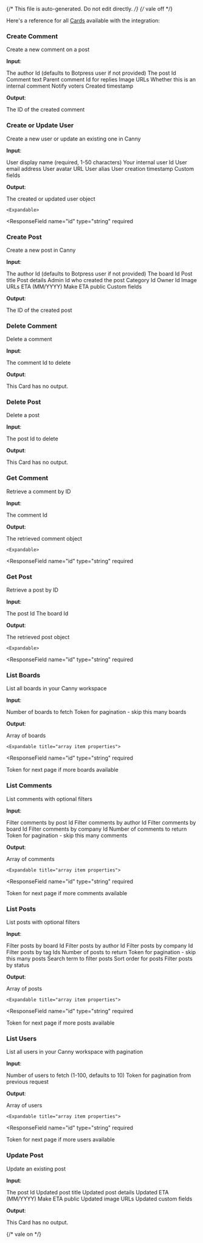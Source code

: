 {/* This file is auto-generated. Do not edit directly. */}
{/* vale off */}

Here's a reference for all [Cards](/learn/reference/cards/) available with the integration:

### Create Comment

Create a new comment on a post

**Input**:

<Expandable title="input fields">
  <ResponseField
    name="authorId"
    type="string"
  >
    The author Id (defaults to Botpress user if not provided)
  </ResponseField>
  <ResponseField
    name="postId"
    type="string"
    required
  >
    The post Id
  </ResponseField>
  <ResponseField
    name="value"
    type="string"
    required
  >
    Comment text
  </ResponseField>
  <ResponseField
    name="parentId"
    type="string"
  >
    Parent comment Id for replies
  </ResponseField>
  <ResponseField
    name="imageURLs"
    type="array"
  >
    Image URLs
  </ResponseField>
  <ResponseField
    name="internal"
    type="boolean"
  >
    Whether this is an internal comment
  </ResponseField>
  <ResponseField
    name="shouldNotifyVoters"
    type="boolean"
  >
    Notify voters
  </ResponseField>
  <ResponseField
    name="createdAt"
    type="string"
  >
    Created timestamp
  </ResponseField>
</Expandable>

**Output**:

<Expandable title="output">
  <ResponseField
    name="commentId"
    type="string"
    required
  >
    The ID of the created comment
  </ResponseField>
</Expandable>

### Create or Update User

Create a new user or update an existing one in Canny

**Input**:

<Expandable title="input fields">
  <ResponseField
    name="name"
    type="string"
    required
  >
    User display name (required, 1-50 characters)
  </ResponseField>
  <ResponseField
    name="userId"
    type="string"
  >
    Your internal user Id
  </ResponseField>
  <ResponseField
    name="email"
    type="string"
  >
    User email address
  </ResponseField>
  <ResponseField
    name="avatarURL"
    type="string"
  >
    User avatar URL
  </ResponseField>
  <ResponseField
    name="alias"
    type="string"
  >
    User alias
  </ResponseField>
  <ResponseField
    name="created"
    type="string"
  >
    User creation timestamp
  </ResponseField>
  <ResponseField
    name="customFields"
    type="object"
  >
    Custom fields
  </ResponseField>
</Expandable>

**Output**:

<Expandable title="output">
  <ResponseField
    name="user"
    type="object"
    required
  >
    The created or updated user object

    <Expandable>
  <ResponseField
    name="id"
    type="string"
    required
  >
    
  </ResponseField>
  <ResponseField
    name="name"
    type="string"
    required
  >
    
  </ResponseField>
  <ResponseField
    name="email"
    type="string"
    required
  >
    
  </ResponseField>
  <ResponseField
    name="avatarURL"
    type="string"
  >
    
  </ResponseField>
  <ResponseField
    name="userId"
    type="string"
    required
  >
    
  </ResponseField>
  <ResponseField
    name="isAdmin"
    type="boolean"
    required
  >
    
  </ResponseField>
  <ResponseField
    name="created"
    type="string"
    required
  >
    
  </ResponseField>
    </Expandable>
  </ResponseField>
</Expandable>

### Create Post

Create a new post in Canny

**Input**:

<Expandable title="input fields">
  <ResponseField
    name="authorId"
    type="string"
  >
    The author Id (defaults to Botpress user if not provided)
  </ResponseField>
  <ResponseField
    name="boardId"
    type="string"
    required
  >
    The board Id
  </ResponseField>
  <ResponseField
    name="title"
    type="string"
    required
  >
    Post title
  </ResponseField>
  <ResponseField
    name="details"
    type="string"
    required
  >
    Post details
  </ResponseField>
  <ResponseField
    name="byId"
    type="string"
  >
    Admin Id who created the post
  </ResponseField>
  <ResponseField
    name="categoryId"
    type="string"
  >
    Category Id
  </ResponseField>
  <ResponseField
    name="ownerId"
    type="string"
  >
    Owner Id
  </ResponseField>
  <ResponseField
    name="imageURLs"
    type="array"
  >
    Image URLs
  </ResponseField>
  <ResponseField
    name="eta"
    type="string"
  >
    ETA (MM/YYYY)
  </ResponseField>
  <ResponseField
    name="etaPublic"
    type="boolean"
  >
    Make ETA public
  </ResponseField>
  <ResponseField
    name="customFields"
    type="object"
  >
    Custom fields
  </ResponseField>
</Expandable>

**Output**:

<Expandable title="output">
  <ResponseField
    name="postId"
    type="string"
    required
  >
    The ID of the created post
  </ResponseField>
</Expandable>

### Delete Comment

Delete a comment

**Input**:

<Expandable title="input fields">
  <ResponseField
    name="commentId"
    type="string"
    required
  >
    The comment Id to delete
  </ResponseField>
</Expandable>

**Output**:

This Card has no output.

### Delete Post

Delete a post

**Input**:

<Expandable title="input fields">
  <ResponseField
    name="postId"
    type="string"
    required
  >
    The post Id to delete
  </ResponseField>
</Expandable>

**Output**:

This Card has no output.

### Get Comment

Retrieve a comment by ID

**Input**:

<Expandable title="input fields">
  <ResponseField
    name="commentId"
    type="string"
    required
  >
    The comment Id
  </ResponseField>
</Expandable>

**Output**:

<Expandable title="output">
  <ResponseField
    name="comment"
    type="object"
    required
  >
    The retrieved comment object

    <Expandable>
  <ResponseField
    name="id"
    type="string"
    required
  >
    
  </ResponseField>
  <ResponseField
    name="value"
    type="string"
    required
  >
    
  </ResponseField>
  <ResponseField
    name="authorName"
    type="string"
    required
  >
    
  </ResponseField>
  <ResponseField
    name="authorEmail"
    type="string"
    required
  >
    
  </ResponseField>
  <ResponseField
    name="postTitle"
    type="string"
    required
  >
    
  </ResponseField>
  <ResponseField
    name="postId"
    type="string"
    required
  >
    
  </ResponseField>
  <ResponseField
    name="created"
    type="string"
    required
  >
    
  </ResponseField>
  <ResponseField
    name="internal"
    type="boolean"
    required
  >
    
  </ResponseField>
  <ResponseField
    name="likeCount"
    type="number"
    required
  >
    
  </ResponseField>
    </Expandable>
  </ResponseField>
</Expandable>

### Get Post

Retrieve a post by ID

**Input**:

<Expandable title="input fields">
  <ResponseField
    name="postId"
    type="string"
    required
  >
    The post Id
  </ResponseField>
  <ResponseField
    name="boardId"
    type="string"
  >
    The board Id
  </ResponseField>
</Expandable>

**Output**:

<Expandable title="output">
  <ResponseField
    name="post"
    type="object"
    required
  >
    The retrieved post object

    <Expandable>
  <ResponseField
    name="id"
    type="string"
    required
  >
    
  </ResponseField>
  <ResponseField
    name="title"
    type="string"
    required
  >
    
  </ResponseField>
  <ResponseField
    name="details"
    type="string"
  >
    
  </ResponseField>
  <ResponseField
    name="authorName"
    type="string"
  >
    
  </ResponseField>
  <ResponseField
    name="authorEmail"
    type="string"
  >
    
  </ResponseField>
  <ResponseField
    name="boardName"
    type="string"
    required
  >
    
  </ResponseField>
  <ResponseField
    name="status"
    type="string"
    required
  >
    
  </ResponseField>
  <ResponseField
    name="score"
    type="number"
    required
  >
    
  </ResponseField>
  <ResponseField
    name="commentCount"
    type="number"
    required
  >
    
  </ResponseField>
  <ResponseField
    name="created"
    type="string"
    required
  >
    
  </ResponseField>
  <ResponseField
    name="url"
    type="string"
    required
  >
    
  </ResponseField>
    </Expandable>
  </ResponseField>
</Expandable>

### List Boards

List all boards in your Canny workspace

**Input**:

<Expandable title="input fields">
  <ResponseField
    name="limit"
    type="number"
  >
    Number of boards to fetch
  </ResponseField>
  <ResponseField
    name="nextToken"
    type="number"
  >
    Token for pagination - skip this many boards
  </ResponseField>
</Expandable>

**Output**:

<Expandable title="output">
  <ResponseField
    name="boards"
    type="array"
    required
  >
    Array of boards

    <Expandable title="array item properties">
  <ResponseField
    name="id"
    type="string"
    required
  >
    
  </ResponseField>
  <ResponseField
    name="name"
    type="string"
    required
  >
    
  </ResponseField>
  <ResponseField
    name="postCount"
    type="number"
    required
  >
    
  </ResponseField>
  <ResponseField
    name="url"
    type="string"
    required
  >
    
  </ResponseField>
  <ResponseField
    name="created"
    type="string"
    required
  >
    
  </ResponseField>
    </Expandable>
  </ResponseField>
  <ResponseField
    name="nextToken"
    type="number"
  >
    Token for next page if more boards available
  </ResponseField>
</Expandable>

### List Comments

List comments with optional filters

**Input**:

<Expandable title="input fields">
  <ResponseField
    name="postId"
    type="string"
  >
    Filter comments by post Id
  </ResponseField>
  <ResponseField
    name="authorId"
    type="string"
  >
    Filter comments by author Id
  </ResponseField>
  <ResponseField
    name="boardId"
    type="string"
  >
    Filter comments by board Id
  </ResponseField>
  <ResponseField
    name="companyId"
    type="string"
  >
    Filter comments by company Id
  </ResponseField>
  <ResponseField
    name="limit"
    type="number"
  >
    Number of comments to return
  </ResponseField>
  <ResponseField
    name="nextToken"
    type="number"
  >
    Token for pagination - skip this many comments
  </ResponseField>
</Expandable>

**Output**:

<Expandable title="output">
  <ResponseField
    name="comments"
    type="array"
    required
  >
    Array of comments

    <Expandable title="array item properties">
  <ResponseField
    name="id"
    type="string"
    required
  >
    
  </ResponseField>
  <ResponseField
    name="value"
    type="string"
    required
  >
    
  </ResponseField>
  <ResponseField
    name="authorName"
    type="string"
    required
  >
    
  </ResponseField>
  <ResponseField
    name="authorEmail"
    type="string"
    required
  >
    
  </ResponseField>
  <ResponseField
    name="postTitle"
    type="string"
    required
  >
    
  </ResponseField>
  <ResponseField
    name="postId"
    type="string"
    required
  >
    
  </ResponseField>
  <ResponseField
    name="created"
    type="string"
    required
  >
    
  </ResponseField>
  <ResponseField
    name="internal"
    type="boolean"
    required
  >
    
  </ResponseField>
  <ResponseField
    name="likeCount"
    type="number"
    required
  >
    
  </ResponseField>
    </Expandable>
  </ResponseField>
  <ResponseField
    name="nextToken"
    type="number"
  >
    Token for next page if more comments available
  </ResponseField>
</Expandable>

### List Posts

List posts with optional filters

**Input**:

<Expandable title="input fields">
  <ResponseField
    name="boardId"
    type="string"
  >
    Filter posts by board Id
  </ResponseField>
  <ResponseField
    name="authorId"
    type="string"
  >
    Filter posts by author Id
  </ResponseField>
  <ResponseField
    name="companyId"
    type="string"
  >
    Filter posts by company Id
  </ResponseField>
  <ResponseField
    name="tagIds"
    type="array"
  >
    Filter posts by tag Ids
  </ResponseField>
  <ResponseField
    name="limit"
    type="number"
  >
    Number of posts to return
  </ResponseField>
  <ResponseField
    name="nextToken"
    type="number"
  >
    Token for pagination - skip this many posts
  </ResponseField>
  <ResponseField
    name="search"
    type="string"
  >
    Search term to filter posts
  </ResponseField>
  <ResponseField
    name="sort"
    type="enum: newest, oldest, relevance, score, statusChanged, trending"
  >
    Sort order for posts
  </ResponseField>
  <ResponseField
    name="status"
    type="string"
  >
    Filter posts by status
  </ResponseField>
</Expandable>

**Output**:

<Expandable title="output">
  <ResponseField
    name="posts"
    type="array"
    required
  >
    Array of posts

    <Expandable title="array item properties">
  <ResponseField
    name="id"
    type="string"
    required
  >
    
  </ResponseField>
  <ResponseField
    name="title"
    type="string"
    required
  >
    
  </ResponseField>
  <ResponseField
    name="details"
    type="string"
  >
    
  </ResponseField>
  <ResponseField
    name="authorName"
    type="string"
  >
    
  </ResponseField>
  <ResponseField
    name="authorEmail"
    type="string"
  >
    
  </ResponseField>
  <ResponseField
    name="boardName"
    type="string"
    required
  >
    
  </ResponseField>
  <ResponseField
    name="status"
    type="string"
    required
  >
    
  </ResponseField>
  <ResponseField
    name="score"
    type="number"
    required
  >
    
  </ResponseField>
  <ResponseField
    name="commentCount"
    type="number"
    required
  >
    
  </ResponseField>
  <ResponseField
    name="created"
    type="string"
    required
  >
    
  </ResponseField>
  <ResponseField
    name="url"
    type="string"
    required
  >
    
  </ResponseField>
    </Expandable>
  </ResponseField>
  <ResponseField
    name="nextToken"
    type="number"
  >
    Token for next page if more posts available
  </ResponseField>
</Expandable>

### List Users

List all users in your Canny workspace with pagination

**Input**:

<Expandable title="input fields">
  <ResponseField
    name="limit"
    type="number"
  >
    Number of users to fetch (1-100, defaults to 10)
  </ResponseField>
  <ResponseField
    name="nextToken"
    type="string"
  >
    Token for pagination from previous request
  </ResponseField>
</Expandable>

**Output**:

<Expandable title="output">
  <ResponseField
    name="users"
    type="array"
    required
  >
    Array of users

    <Expandable title="array item properties">
  <ResponseField
    name="id"
    type="string"
    required
  >
    
  </ResponseField>
  <ResponseField
    name="name"
    type="string"
    required
  >
    
  </ResponseField>
  <ResponseField
    name="email"
    type="string"
    required
  >
    
  </ResponseField>
  <ResponseField
    name="avatarURL"
    type="string"
  >
    
  </ResponseField>
  <ResponseField
    name="userId"
    type="string"
    required
  >
    
  </ResponseField>
  <ResponseField
    name="isAdmin"
    type="boolean"
    required
  >
    
  </ResponseField>
  <ResponseField
    name="created"
    type="string"
    required
  >
    
  </ResponseField>
    </Expandable>
  </ResponseField>
  <ResponseField
    name="nextToken"
    type="string"
  >
    Token for next page if more users available
  </ResponseField>
</Expandable>

### Update Post

Update an existing post

**Input**:

<Expandable title="input fields">
  <ResponseField
    name="postId"
    type="string"
    required
  >
    The post Id
  </ResponseField>
  <ResponseField
    name="title"
    type="string"
  >
    Updated post title
  </ResponseField>
  <ResponseField
    name="details"
    type="string"
  >
    Updated post details
  </ResponseField>
  <ResponseField
    name="eta"
    type="string"
  >
    Updated ETA (MM/YYYY)
  </ResponseField>
  <ResponseField
    name="etaPublic"
    type="boolean"
  >
    Make ETA public
  </ResponseField>
  <ResponseField
    name="imageURLs"
    type="array"
  >
    Updated image URLs
  </ResponseField>
  <ResponseField
    name="customFields"
    type="object"
  >
    Updated custom fields
  </ResponseField>
</Expandable>

**Output**:

This Card has no output.


{/* vale on */}